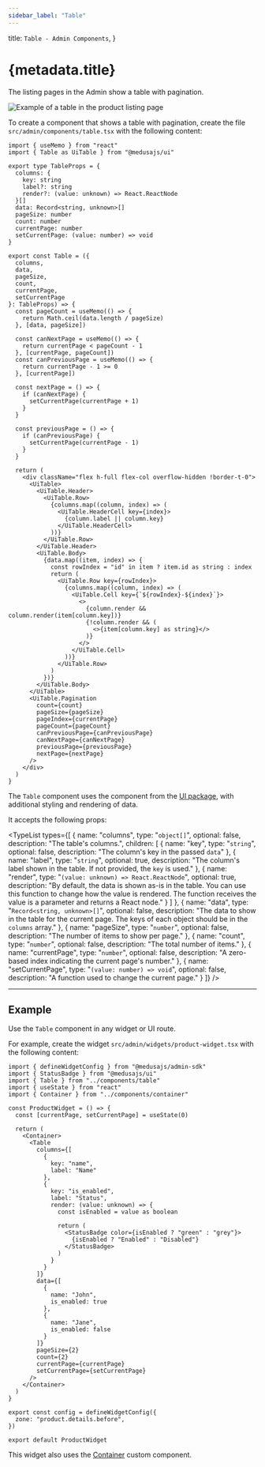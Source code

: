 ```yaml
---
sidebar_label: "Table"
---
```



  title: `Table - Admin Components`,
}

# {metadata.title}

The listing pages in the Admin show a table with pagination.

![Example of a table in the product listing page](https://res.cloudinary.com/dza7lstvk/image/upload/v1728295658/Medusa%20Resources/list_ddt9zc.png)

To create a component that shows a table with pagination, create the file `src/admin/components/table.tsx` with the following content:

```tsx title="src/admin/components/table.tsx"
import { useMemo } from "react"
import { Table as UiTable } from "@medusajs/ui"

export type TableProps = {
  columns: {
    key: string
    label?: string
    render?: (value: unknown) => React.ReactNode
  }[]
  data: Record<string, unknown>[]
  pageSize: number
  count: number
  currentPage: number
  setCurrentPage: (value: number) => void
}

export const Table = ({
  columns,
  data,
  pageSize,
  count,
  currentPage,
  setCurrentPage
}: TableProps) => {
  const pageCount = useMemo(() => {
    return Math.ceil(data.length / pageSize)
  }, [data, pageSize])

  const canNextPage = useMemo(() => {
    return currentPage < pageCount - 1
  }, [currentPage, pageCount])
  const canPreviousPage = useMemo(() => {
    return currentPage - 1 >= 0
  }, [currentPage])

  const nextPage = () => {
    if (canNextPage) {
      setCurrentPage(currentPage + 1)
    }
  }

  const previousPage = () => {
    if (canPreviousPage) {
      setCurrentPage(currentPage - 1)
    }
  }

  return (
    <div className="flex h-full flex-col overflow-hidden !border-t-0">
      <UiTable>
        <UiTable.Header>
          <UiTable.Row>
            {columns.map((column, index) => (
              <UiTable.HeaderCell key={index}>
                {column.label || column.key}
              </UiTable.HeaderCell>
            ))}
          </UiTable.Row>
        </UiTable.Header>
        <UiTable.Body>
          {data.map((item, index) => {
            const rowIndex = "id" in item ? item.id as string : index
            return (
              <UiTable.Row key={rowIndex}>
                {columns.map((column, index) => (
                  <UiTable.Cell key={`${rowIndex}-${index}`}>
                    <>
                      {column.render && column.render(item[column.key])}
                      {!column.render && (
                        <>{item[column.key] as string}</>
                      )}
                    </>
                  </UiTable.Cell>
                ))}
              </UiTable.Row>
            )
          })}
        </UiTable.Body>
      </UiTable>
      <UiTable.Pagination
        count={count}
        pageSize={pageSize}
        pageIndex={currentPage}
        pageCount={pageCount}
        canPreviousPage={canPreviousPage}
        canNextPage={canNextPage}
        previousPage={previousPage}
        nextPage={nextPage}
      />
    </div>
  )
}
```

The `Table` component uses the component from the [UI package](!ui!/components/table), with additional styling and rendering of data.

It accepts the following props:

<TypeList
  types={[
    {
      name: "columns",
      type: "`object[]`",
      optional: false,
      description: "The table's columns.",
      children: [
        {
          name: "key",
          type: "`string`",
          optional: false,
          description: "The column's key in the passed `data`"
        },
        {
          name: "label",
          type: "`string`",
          optional: true,
          description: "The column's label shown in the table. If not provided, the `key` is used."
        },
        {
          name: "render",
          type: "`(value: unknown) => React.ReactNode`",
          optional: true,
          description: "By default, the data is shown as-is in the table. You can use this function to change how the value is rendered. The function receives the value is a parameter and returns a React node."
        }
      ]
    },
    {
      name: "data",
      type: "`Record<string, unknown>[]`",
      optional: false,
      description: "The data to show in the table for the current page. The keys of each object should be in the `columns` array."
    },
    {
      name: "pageSize",
      type: "`number`",
      optional: false,
      description: "The number of items to show per page."
    },
    {
      name: "count",
      type: "`number`",
      optional: false,
      description: "The total number of items."
    },
    {
      name: "currentPage",
      type: "`number`",
      optional: false,
      description: "A zero-based index indicating the current page's number."
    },
    {
      name: "setCurrentPage",
      type: "`(value: number) => void`",
      optional: false,
      description: "A function used to change the current page."
    }
  ]}
/>

---

## Example

Use the `Table` component in any widget or UI route.

For example, create the widget `src/admin/widgets/product-widget.tsx` with the following content:

```tsx title="src/admin/widgets/product-widget.tsx"
import { defineWidgetConfig } from "@medusajs/admin-sdk"
import { StatusBadge } from "@medusajs/ui"
import { Table } from "../components/table"
import { useState } from "react"
import { Container } from "../components/container"

const ProductWidget = () => {
  const [currentPage, setCurrentPage] = useState(0)

  return (
    <Container>
      <Table
        columns={[
          {
            key: "name",
            label: "Name"
          },
          {
            key: "is_enabled",
            label: "Status",
            render: (value: unknown) => {
              const isEnabled = value as boolean

              return (
                <StatusBadge color={isEnabled ? "green" : "grey"}>
                  {isEnabled ? "Enabled" : "Disabled"}
                </StatusBadge>
              )
            }
          }
        ]}
        data={[
          {
            name: "John",
            is_enabled: true
          },
          {
            name: "Jane",
            is_enabled: false
          }
        ]}
        pageSize={2}
        count={2}
        currentPage={currentPage}
        setCurrentPage={setCurrentPage}
      />
    </Container>
  )
}

export const config = defineWidgetConfig({
  zone: "product.details.before",
})

export default ProductWidget
```

This widget also uses the [Container](../container.mdx) custom component.
